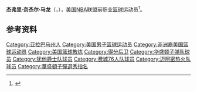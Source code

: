 {{noteTA|G1=NBA}}
{{Infobox NBA Player
| name         = 杰夫·马龙<br/>{{lang|en|Jeff Malone}}
| number       = 得分后卫
| position     = 24,25     
| birth_date   = {{Birth date and age|1961|6|28}}
| birth_place  = {{flag|Alabama}}[[莫比尔_(亚拉巴马州)|莫比尔]]
| nationality  = {{USA}}
| height_ft    = 6 
| height_in    = 4
| weight_lb    = 205
| highschool   = Southwest in Macon, Georgia 
| college      = [[密西西比州立大学|密西西比州立大学]]
| draft =
| draft_year   = 1983
| draft_round  = 1
| draft_pick   = 10
| draft_team   = [[华盛顿子弹|华盛顿子弹]]
| career_start = 1983年
| career_end   = 1997年
| teams        = <!-- 效力過球隊 -->
| years1          = {{nbay|1983|start}}–{{nbay|1989|end}}
| team1           = [[华盛顿奇才|华盛顿子弹]]
| years2          = {{nbay|1990|start}}–{{nbay|1993|end}}
| team2           = [[犹他爵士|犹他爵士]]
| years3          = {{nbay|1993|end}}–{{nbay|1995|end}}
| team3           = [[费城76人|费城76人]]
| years4          = {{nbay|1995|end}}
| team4           = [[迈阿密热火|迈阿密热火]]
| coach        = <!-- 執教過球隊 -->
|cyears1         = 2001–2005
| cteam1          = [[奥斯汀马刺|哥伦布河龙]]
| cyears2         = 2005–2006
| cteam2          = {{le|佛罗里达火焰|Florida Flame}}
| highlights   = <!-- 生涯焦點與獲得獎項 -->
* 2× [[NBA全明星|NBA全明星]]（1986年–1987年）
* [[NBA最佳新秀阵容|NBA最佳新秀阵容]]第一阵容（[[1983-84_NBA赛季|1984年]]）
* [[NCAA|NCAA]]全美最佳阵容第三阵容 – {{le|全国篮球教练协会|National Association of Basketball Coaches|NABC}}（1983年）
* [[东南联盟|东南联盟]]年度最佳球员 – [[合众国际社|UPI]]（1983年）
| stat1label   = 
| stat1value   = 
| stat2label   = 
| stat2value   = 
| stat3label   = 
| stat3value   = 
| letter       = m
| bbr          = malonje01
| profile      = 
| HOF          = <!-- 名人堂 -->
| HOF_player   = <!-- 球員名人堂 -->
| HOF_coach    = <!-- 教練名人堂 -->
}}

'''杰弗里·奈杰尔·马龙'''（{{lang-en|'''Jeffrey Nigel Malone'''}}，{{Bd|1961年|6月28日||}}），[[美国|美国]][[NBA|NBA]]联盟前职业[[篮球|篮球]]运动员<ref>{{Cite web|url=http://www.basketball-reference.com/players/m/malonje01.html|title=杰夫·马龙|accessdate=2016年4月18日|author=|date=|publisher=|archive-date=2021年3月16日|archive-url=https://web.archive.org/web/20210316223137/http://www.basketball-reference.com/players/m/malonje01.html|dead-url=no}}</ref>。

==参考资料==
{{reflist}}

{{Basketball-player-stub}}
{{1983 NBA Draft}}

{{Authority control}}
{{DEFAULTSORT:Malone, Jeff}}
[[Category:亚拉巴马州人|Category:亚拉巴马州人]]
[[Category:美国男子篮球运动员|Category:美国男子篮球运动员]]
[[Category:非洲裔美国篮球运动员|Category:非洲裔美国篮球运动员]]
[[Category:美国篮球教练|Category:美国篮球教练]]
[[Category:得分后卫|Category:得分后卫]]
[[Category:华盛顿子弹队球员|Category:华盛顿子弹队球员]]
[[Category:犹他爵士队球员|Category:犹他爵士队球员]]
[[Category:费城76人队球员|Category:费城76人队球员]]
[[Category:迈阿密热火队球员|Category:迈阿密热火队球员]]
[[Category:華盛頓子彈選秀指名|Category:華盛頓子彈選秀指名]]